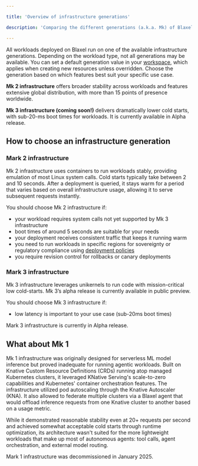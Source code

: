 ```yaml
---

title: 'Overview of infrastructure generations'

description: 'Comparing the different generations (a.k.a. Mk) of Blaxel's infrastructure.'

---
```


All workloads deployed on Blaxel run on one of the available infrastructure generations. Depending on the workload type, not all generations may be available. You can set a default generation value in your [workspace](../Security/Workspace-access-control), which applies when creating new resources unless overridden. Choose the generation based on which features best suit your specific use case. 

**Mk 2 infrastructure** offers broader stability across workloads and features extensive global distribution, with more than 15 points of presence worldwide.

**Mk 3 infrastructure (coming soon!)** delivers dramatically lower cold starts, with sub-20-ms boot times for workloads. It is currently available in Alpha release.

## How to choose an infrastructure generation

### Mark 2 infrastructure

Mk 2 infrastructure uses containers to run workloads stably, providing emulation of most Linux system calls. Cold starts typically take between 2 and 10 seconds. After a deployment is queried, it stays warm for a period that varies based on overall infrastructure usage, allowing it to serve subsequent requests instantly.

You should choose Mk 2 infrastructure if:

- your workload requires system calls not yet supported by Mk 3 infrastructure
- boot times of around 5 seconds are suitable for your needs
- your deployment receives consistent traffic that keeps it running warm
- you need to run workloads in specific regions for sovereignty or regulatory compliance using [deployment policies](../Model-Governance/Policies)
- you require revision control for rollbacks or canary deployments

### Mark 3 infrastructure

Mk 3 infrastructure leverages unikernels to run code with mission-critical low cold-starts. Mk 3’s alpha release is currently available in public preview. 

You should choose Mk 3 infrastructure if:

- low latency is important to your use case (sub-20ms boot times)

<Warning>Mark 3 infrastructure is currently in Alpha release.</Warning>

## What about Mk 1

Mk 1 infrastructure was originally designed for serverless ML model inference but proved inadequate for running agentic workloads. Built on Knative Custom Resource Definitions (CRDs) running atop managed Kubernetes clusters, it leveraged KNative Serving's scale-to-zero capabilities and Kubernetes' container orchestration features. The infrastructure utilized pod autoscaling through the Knative Autoscaler (KNA). It also allowed to federate multiple clusters via a Blaxel agent that would offload inference requests from one Knative cluster to another based on a usage metric. 

While it demonstrated reasonable stability even at 20+ requests per second and achieved somewhat acceptable cold starts through runtime optimization, its architecture wasn't suited for the more lightweight workloads that make up most of autonomous agents: tool calls, agent orchestration, and external model routing.

Mark 1 infrastructure was decommissioned in January 2025.